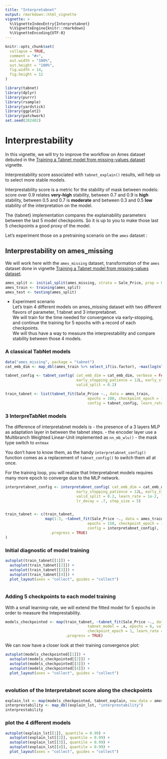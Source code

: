 ```yaml
---
title: "Interpretabnet"
output: rmarkdown::html_vignette
vignette: >
  %\VignetteIndexEntry{Interpretabnet}
  %\VignetteEngine{knitr::rmarkdown}
  %\VignetteEncoding{UTF-8}
---
```


```r
knitr::opts_chunk$set(
  collapse = TRUE,
  comment = "#>",
  out.width = "100%", 
  out.height = "100%", 
  fig.width = 14,
  fig.height = 12
)
```

```r
library(tabnet)
library(dplyr)
library(purrr)
library(rsample)
library(yardstick)
library(ggplot2)
library(patchwork)
set.seed(202402)
```

# Interprestability 

In this vignette, we will try to improve the workflow on Ames dataset debuted in the [Training a Tabnet model from missing-values dataset](https://mlverse.github.io/tabnet/articles/Missing_data_predictors.html) vignette.

Interprestability score associated with `tabnet_explain()` results, will help us to select more stable models.  

Interprestability score is a metric for the stability of mask between models: score over 0.9 relates **very-high** stability, between 0.7 and 0.9 is **high** stability, between 0.5 and 0.7 is **moderate** and between 0.3 and 0.5 **low** stability of the interpretation on the model.


The {tabnet} implementation compares the explainability parameters between the last 5 model checkpoints. So it is up to you to make those last 5 checkpoints a good proxy of the model.

Let's experiment those on a pretraining scenario on the `ames` dataset : 

## Interprestability on ames_missing 

We will work here with the `ames_missing` dataset, transformation of the `ames` dataset done in vignette [Training a Tabnet model from missing-values dataset    ](https://mlverse.github.io/tabnet/articles/Missing_data_predictors.html).

```r
ames_split <- initial_split(ames_missing, strata = Sale_Price, prop = 0.8)
ames_train <- training(ames_split)
ames_test <- testing(ames_split)
```


* Experiment scenario  
Let's train 4 different models on ames_missing dataset with two different flavors of parameter, 1 tabnet and 3 interpretabnet.  
We will train for the time needed for convergence via early-stopping, and continue the training for 5 epochs with a record of each checkpoints.   
We will thus have a way to measure the interprestability and compare stability between those 4 models.

### A classical TabNet models
```r
data("ames_missing", package = "tabnet")
cat_emb_dim <- map_dbl(ames_train %>% select_if(is.factor), ~max(log(nlevels(.x)) %>% floor, 1))

tabnet_config <- tabnet_config( cat_emb_dim = cat_emb_dim, verbose = FALSE,
                                early_stopping_patience = 12L, early_stopping_tolerance = 0.01,
                                valid_split = 0.2)

train_tabnet <- list(tabnet_fit(Sale_Price ~., data = ames_train,
                                     epochs = 100, checkpoint_epoch = 101,
                                     config = tabnet_config, learn_rate = 5e-2))
```

### 3 InterpreTabNet models

The difference of interpretabnet models is 
- the presence of a 3 layers MLP as adaptation layer in between the tabnet steps.
- the encoder layer use a Multibranch Weighted Linear-Unit implemented as `nn_mb_wlu()`
- the mask type switch to `entmax`

You don't have to know them, as the handy `interpretabnet_config()` function comes as a replacement of `tabnet_config()` to switch them all at once.

For the training loop, you will realize that Interpretabnet models requires many more epoch to converge due to the MLP network.

```r
interpretabnet_config <- interpretabnet_config( cat_emb_dim = cat_emb_dim, verbose = FALSE,
                                early_stopping_patience = 12L, early_stopping_tolerance = 0.01,
                                valid_split = 0.2, learn_rate = 1e-2, lr_scheduler = "step", 
                                lr_decay = .7, step_size = 5)


train_tabnet <- c(train_tabnet,
                  map(1:3, ~tabnet_fit(Sale_Price ~., data = ames_train,
                                     epochs = 150, checkpoint_epoch = 151,
                                     config = interpretabnet_config),
                    .progress = TRUE)
)

```

### Initial diagnostic of model training

```r
autoplot(train_tabnet[[1]]) + 
  autoplot(train_tabnet[[2]]) + 
  autoplot(train_tabnet[[3]]) + 
  autoplot(train_tabnet[[4]]) + 
  plot_layout(axes = "collect", guides = "collect")
  
```

### Adding 5 checkpoints to each model training

With a small learning-rate, we will extend the fitted model for 5 epochs in order to measure the Inteprestability.

```r

models_checkpointed <- map(train_tabnet, ~tabnet_fit(Sale_Price ~., data = ames_train,
                                     tabnet_model = .x, epochs = 6, valid_split = 0.2,
                                     checkpoint_epoch = 1, learn_rate = 1e-2),
                           .progress = TRUE)

```


We can now have a closer look at their training convergence plot:

```r
autoplot(models_checkpointed[[1]]) + 
  autoplot(models_checkpointed[[2]]) + 
  autoplot(models_checkpointed[[3]]) + 
  autoplot(models_checkpointed[[4]]) + 
  plot_layout(axes = "collect", guides = "collect")
  
```

### evolution of the Interpretabnet score along the checkpoints


```r
explain_lst <- map(models_checkpointed, tabnet_explain, new_data = ames_train)
interprestability <- map_dbl(explain_lst, "interprestability")
interprestability
```

### plot the 4 different models
```r

autoplot(explain_lst[[1]], quantile = 0.99) + 
  autoplot(explain_lst[[2]], quantile = 0.99) + 
  autoplot(explain_lst[[3]], quantile = 0.99) + 
  autoplot(explain_lst[[4]], quantile = 0.99) + 
  plot_layout(axes = "collect", guides = "collect")
  
```


